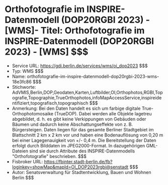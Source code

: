 # Orthofotografie im INSPIRE-Datenmodell (DOP20RGBI 2023) - [WMS]- Titel: Orthofotografie im INSPIRE-Datenmodell (DOP20RGBI 2023) - [WMS] $$$
- Service URL: https://gdi.berlin.de/services/wms/oi_dop2023 $$$
- Typ: WMS $$$
- Name: orthofotografie-im-inspire-datenmodell-dop20rgbi-2023-wms-18e3fc86 $$$
- Stichworte: AdVMIS,Berlin,DOP,Geodaten,Karten,Luftbilder,OI,Orthophotos,RGBI,Topografie,Topographie,TrueOrthophotos,infoMapAccessService,inspireidentifiziert,topografisch,topographisch $$$
- Anmerkung: Bei den Daten handelt es sich um farbige digitale True-Orthophotomosaike (TrueDOP). Dabei werden alle Objekte lagetreu abgebildet, d. h. es gibt keine Verkippungen von Gebäuden oder Bäumen und dadurch keine Abschattungseffekte von z. B. Bürgersteigen. Daten liegen für das gesamte Berliner Stadtgebiet im Blattschnitt 2 km x 2 km vor und haben eine Bodenauflösung von 0,20 m bei einer Lagegenauigkeit von +/- 0,4 m. Die Bereitstellung der Daten erfolgt durch Bilddaten im JPEG2000-Format. In dazugehörigen GML-Dateien sind sie durch Attribute des INSPIRE-Datenmodells "Orthofotografie" beschrieben. $$$
- Fisbroker URL: https://fbinter.stadt-berlin.de/fb?loginkey=showMap&mapId=OI_DOP2023rgbi@senstadt $$$
- Autor: Senatsverwaltung für Stadtentwicklung, Bauen und Wohnen Berlin $$$
